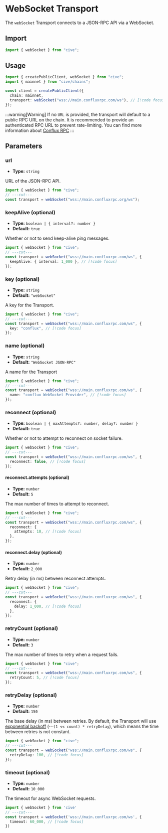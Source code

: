 # WebSocket Transport

The `webSocket` Transport connects to a JSON-RPC API via a WebSocket.

## Import

```ts twoslash
import { webSocket } from "cive";
```

## Usage

```ts twoslash
import { createPublicClient, webSocket } from "cive";
import { mainnet } from "cive/chains";

const client = createPublicClient({
  chain: mainnet,
  transport: webSocket("wss://main.confluxrpc.com/ws"), // [!code focus]
});
```

:::warning[Warning]
If no `URL` is provided, the transport will default to a public RPC URL on the chain. It is recommended to provide an authenticated RPC URL to prevent rate-limiting. You can find more information about [Conflux RPC](https://doc.confluxnetwork.org/docs/core/conflux_rpcs)
:::

## Parameters

### url

- **Type:** `string`

URL of the JSON-RPC API.

```ts twoslash
import { webSocket } from "cive";
// ---cut---
const transport = webSocket("wss://main.confluxrpc.org/ws");
```

### keepAlive (optional)

- **Type:** `boolean | { interval?: number }`
- **Default:** `true`

Whether or not to send keep-alive ping messages.

```ts twoslash
import { webSocket } from "cive";
// ---cut---
const transport = webSocket("wss://main.confluxrpc.com/ws", {
  keepAlive: { interval: 1_000 }, // [!code focus]
});
```

### key (optional)

- **Type:** `string`
- **Default:** `"webSocket"`

A key for the Transport.

```ts twoslash
import { webSocket } from "cive";
// ---cut---
const transport = webSocket("wss://main.confluxrpc.com/ws", {
  key: "conflux", // [!code focus]
});
```

### name (optional)

- **Type:** `string`
- **Default:** `"WebSocket JSON-RPC"`

A name for the Transport

```ts twoslash
import { webSocket } from "cive";
// ---cut---
const transport = webSocket("wss://main.confluxrpc.com/ws", {
  name: "conflux WebSocket Provider", // [!code focus]
});
```

### reconnect (optional)

- **Type:** `boolean | { maxAttempts?: number, delay?: number }`
- **Default:** `true`

Whether or not to attempt to reconnect on socket failure.

```ts twoslash
import { webSocket } from "cive";
// ---cut---
const transport = webSocket("wss://main.confluxrpc.com/ws", {
  reconnect: false, // [!code focus]
});
```

#### reconnect.attempts (optional)

- **Type:** `number`
- **Default:** `5`

The max number of times to attempt to reconnect.

```ts twoslash
import { webSocket } from "cive";
// ---cut---
const transport = webSocket("wss://main.confluxrpc.com/ws", {
  reconnect: {
    attempts: 10, // [!code focus]
  },
});
```

#### reconnect.delay (optional)

- **Type:** `number`
- **Default:** `2_000`

Retry delay (in ms) between reconnect attempts.

```ts twoslash
import { webSocket } from "cive";
// ---cut---
const transport = webSocket("wss://main.confluxrpc.com/ws", {
  reconnect: {
    delay: 1_000, // [!code focus]
  },
});
```

### retryCount (optional)

- **Type:** `number`
- **Default:** `3`

The max number of times to retry when a request fails.

```ts twoslash
import { webSocket } from "cive";
// ---cut---
const transport = webSocket("wss://main.confluxrpc.com/ws", {
  retryCount: 5, // [!code focus]
});
```

### retryDelay (optional)

- **Type:** `number`
- **Default:** `150`

The base delay (in ms) between retries. By default, the Transport will use [exponential backoff](https://en.wikipedia.org/wiki/Exponential_backoff) (`~~(1 << count) * retryDelay`), which means the time between retries is not constant.

```ts twoslash
import { webSocket } from "cive";
// ---cut---
const transport = webSocket("wss://main.confluxrpc.com/ws", {
  retryDelay: 100, // [!code focus]
});
```

### timeout (optional)

- **Type:** `number`
- **Default:** `10_000`

The timeout for async WebSocket requests.

```ts twoslash
import { webSocket } from 'cive'
// ---cut---
const transport = webSocket('wss://main.confluxrpc.com/ws', {
  timeout: 60_000, // [!code focus]
})
```
